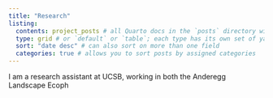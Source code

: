 ```yaml
---
title: "Research"
listing: 
  contents: project_posts # all Quarto docs in the `posts` directory will be included on your listing page
  type: grid # or `default` or `table`; each type has its own set of yaml options to include
  sort: "date desc" # can also sort on more than one field
  categories: true # allows you to sort posts by assigned categories 
---
```


I am a research assistant at UCSB, working in both the Anderegg Landscape Ecoph